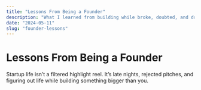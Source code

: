 ```yaml
---
title: "Lessons From Being a Founder"
description: "What I learned from building while broke, doubted, and driven."
date: "2024-05-11"
slug: "founder-lessons"
---
```


# Lessons From Being a Founder

Startup life isn’t a filtered highlight reel. It’s late nights, rejected pitches, and figuring out life while building something bigger than you.
